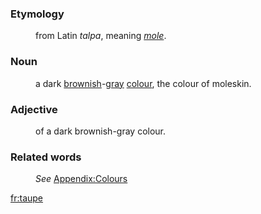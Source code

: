 ===Etymology===
:from Latin ''talpa'',  meaning ''[[mole]]''.
===Noun===
:a dark [[brown]]ish-[[gray]] [[color|colour]], the colour of moleskin.
===Adjective===
:of a dark brownish-gray colour.
===Related words===
:''See'' [[Wiktionary_Appendix:Colours|Appendix:Colours]]

[[fr:taupe]]
